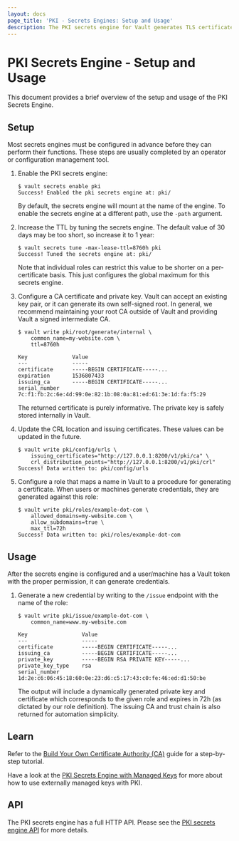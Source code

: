 ```yaml
---
layout: docs
page_title: 'PKI - Secrets Engines: Setup and Usage'
description: The PKI secrets engine for Vault generates TLS certificates.
---
```


# PKI Secrets Engine - Setup and Usage

This document provides a brief overview of the setup and usage of the PKI
Secrets Engine.

## Setup

Most secrets engines must be configured in advance before they can perform their
functions. These steps are usually completed by an operator or configuration
management tool.

1. Enable the PKI secrets engine:

   ```text
   $ vault secrets enable pki
   Success! Enabled the pki secrets engine at: pki/
   ```

   By default, the secrets engine will mount at the name of the engine. To
   enable the secrets engine at a different path, use the `-path` argument.

1. Increase the TTL by tuning the secrets engine. The default value of 30 days may be too short, so increase it to 1 year:

   ```text
   $ vault secrets tune -max-lease-ttl=8760h pki
   Success! Tuned the secrets engine at: pki/
   ```

   Note that individual roles can restrict this value to be shorter on a
   per-certificate basis. This just configures the global maximum for this
   secrets engine.

1. Configure a CA certificate and private key. Vault can accept an existing key
   pair, or it can generate its own self-signed root. In general, we recommend
   maintaining your root CA outside of Vault and providing Vault a signed
   intermediate CA.

   ```text
   $ vault write pki/root/generate/internal \
       common_name=my-website.com \
       ttl=8760h

   Key              Value
   ---              -----
   certificate      -----BEGIN CERTIFICATE-----...
   expiration       1536807433
   issuing_ca       -----BEGIN CERTIFICATE-----...
   serial_number    7c:f1:fb:2c:6e:4d:99:0e:82:1b:08:0a:81:ed:61:3e:1d:fa:f5:29
   ```

   The returned certificate is purely informative. The private key is safely
   stored internally in Vault.

1. Update the CRL location and issuing certificates. These values can be updated
   in the future.

   ```text
   $ vault write pki/config/urls \
       issuing_certificates="http://127.0.0.1:8200/v1/pki/ca" \
       crl_distribution_points="http://127.0.0.1:8200/v1/pki/crl"
   Success! Data written to: pki/config/urls
   ```

1. Configure a role that maps a name in Vault to a procedure for generating a
   certificate. When users or machines generate credentials, they are generated
   against this role:

   ```text
   $ vault write pki/roles/example-dot-com \
       allowed_domains=my-website.com \
       allow_subdomains=true \
       max_ttl=72h
   Success! Data written to: pki/roles/example-dot-com
   ```

## Usage

After the secrets engine is configured and a user/machine has a Vault token with
the proper permission, it can generate credentials.

1.  Generate a new credential by writing to the `/issue` endpoint with the name
    of the role:

    ```text
    $ vault write pki/issue/example-dot-com \
        common_name=www.my-website.com

    Key                 Value
    ---                 -----
    certificate         -----BEGIN CERTIFICATE-----...
    issuing_ca          -----BEGIN CERTIFICATE-----...
    private_key         -----BEGIN RSA PRIVATE KEY-----...
    private_key_type    rsa
    serial_number       1d:2e:c6:06:45:18:60:0e:23:d6:c5:17:43:c0:fe:46:ed:d1:50:be
    ```

    The output will include a dynamically generated private key and certificate
    which corresponds to the given role and expires in 72h (as dictated by our
    role definition). The issuing CA and trust chain is also returned for
    automation simplicity.

## Learn

Refer to the [Build Your Own Certificate Authority (CA)](https://learn.hashicorp.com/vault/secrets-management/sm-pki-engine)
guide for a step-by-step tutorial.

Have a look at the [PKI Secrets Engine with Managed Keys](https://learn.hashicorp.com/tutorials/vault/managed-key-pki?in=vault/enterprise)
for more about how to use externally managed keys with PKI.

## API

The PKI secrets engine has a full HTTP API. Please see the
[PKI secrets engine API](/api-docs/secret/pki) for more
details.
